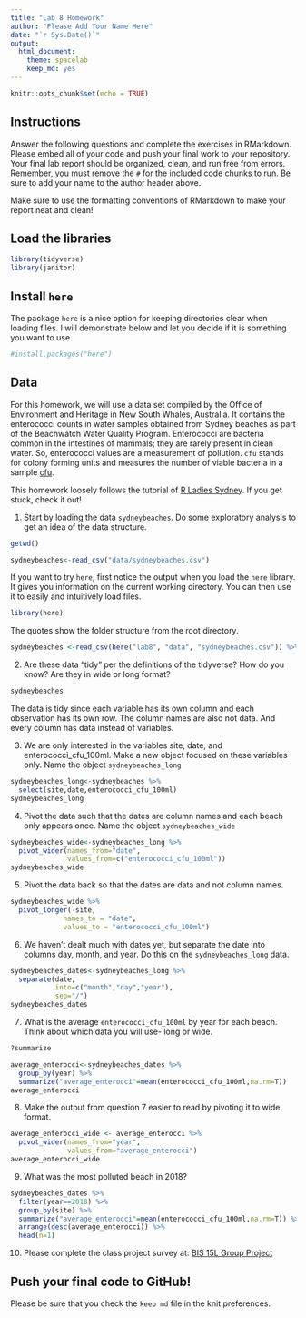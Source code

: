 ```yaml
---
title: "Lab 8 Homework"
author: "Please Add Your Name Here"
date: "`r Sys.Date()`"
output:
  html_document: 
    theme: spacelab
    keep_md: yes
---
```


```r
knitr::opts_chunk$set(echo = TRUE)
```

## Instructions
Answer the following questions and complete the exercises in RMarkdown. Please embed all of your code and push your final work to your repository. Your final lab report should be organized, clean, and run free from errors. Remember, you must remove the `#` for the included code chunks to run. Be sure to add your name to the author header above.  

Make sure to use the formatting conventions of RMarkdown to make your report neat and clean!  

## Load the libraries
```r
library(tidyverse)
library(janitor)
``` 

## Install `here`
The package `here` is a nice option for keeping directories clear when loading files. I will demonstrate below and let you decide if it is something you want to use.  
```r
#install.packages("here")
```

## Data
For this homework, we will use a data set compiled by the Office of Environment and Heritage in New South Whales, Australia. It contains the enterococci counts in water samples obtained from Sydney beaches as part of the Beachwatch Water Quality Program. Enterococci are bacteria common in the intestines of mammals; they are rarely present in clean water. So, enterococci values are a measurement of pollution. `cfu` stands for colony forming units and measures the number of viable bacteria in a sample [cfu](https://en.wikipedia.org/wiki/Colony-forming_unit).   

This homework loosely follows the tutorial of [R Ladies Sydney](https://rladiessydney.org/). If you get stuck, check it out!  

1. Start by loading the data `sydneybeaches`. Do some exploratory analysis to get an idea of the data structure.
```r
getwd()
```

```r
sydneybeaches<-read_csv("data/sydneybeaches.csv")
```

If you want to try `here`, first notice the output when you load the `here` library. It gives you information on the current working directory. You can then use it to easily and intuitively load files.
```r
library(here)
```

The quotes show the folder structure from the root directory.
```r
sydneybeaches <-read_csv(here("lab8", "data", "sydneybeaches.csv")) %>% janitor::clean_names()
```

2. Are these data "tidy" per the definitions of the tidyverse? How do you know? Are they in wide or long format?
```r
sydneybeaches
```


The data is tidy since each variable has its own column and each observation has its own row. The column names are also not data. And every column has data instead of variables.


3. We are only interested in the variables site, date, and enterococci_cfu_100ml. Make a new object focused on these variables only. Name the object `sydneybeaches_long`
```r
sydneybeaches_long<-sydneybeaches %>% 
  select(site,date,enterococci_cfu_100ml)
sydneybeaches_long
```


4. Pivot the data such that the dates are column names and each beach only appears once. Name the object `sydneybeaches_wide`

```r
sydneybeaches_wide<-sydneybeaches_long %>% 
  pivot_wider(names_from="date",
              values_from=c("enterococci_cfu_100ml"))
sydneybeaches_wide
```



5. Pivot the data back so that the dates are data and not column names.
```r
sydneybeaches_wide %>% 
  pivot_longer(-site,
             names_to = "date",
             values_to = "enterococci_cfu_100ml")
```


6. We haven't dealt much with dates yet, but separate the date into columns day, month, and year. Do this on the `sydneybeaches_long` data.


```r
sydneybeaches_dates<-sydneybeaches_long %>% 
  separate(date,
           into=c("month","day","year"),
           sep="/")
sydneybeaches_dates
```


7. What is the average `enterococci_cfu_100ml` by year for each beach. Think about which data you will use- long or wide.

```r
?summarize
```

```r
average_enterocci<-sydneybeaches_dates %>% 
  group_by(year) %>% 
  summarize("average_enterocci"=mean(enterococci_cfu_100ml,na.rm=T))
average_enterocci
```


8. Make the output from question 7 easier to read by pivoting it to wide format.
```r
average_enterocci_wide <- average_enterocci %>% 
  pivot_wider(names_from="year",
              values_from="average_enterocci")
average_enterocci_wide
```


9. What was the most polluted beach in 2018?


```r
sydneybeaches_dates %>% 
  filter(year==2018) %>% 
  group_by(site) %>% 
  summarize("average_enterocci"=mean(enterococci_cfu_100ml,na.rm=T)) %>% 
  arrange(desc(average_enterocci)) %>% 
  head(n=1)
```


10. Please complete the class project survey at: [BIS 15L Group Project](https://forms.gle/H2j69Z3ZtbLH3efW6)


## Push your final code to GitHub!
Please be sure that you check the `keep md` file in the knit preferences.   